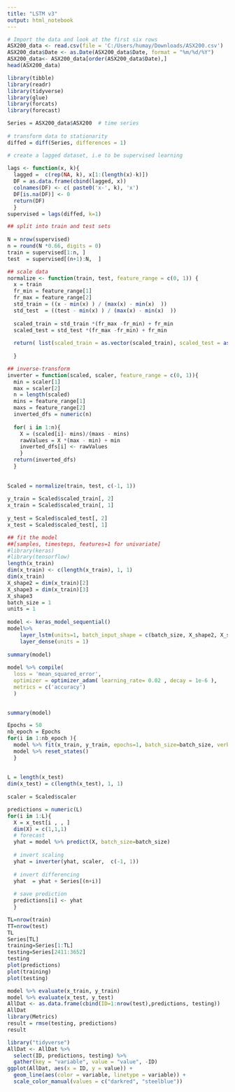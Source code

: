 ---
title: "LSTM v3"
output: html_notebook
---

 

```{r}
# Import the data and look at the first six rows
ASX200_data <- read.csv(file = 'C:/Users/humay/Downloads/ASX200.csv')
ASX200_data$Date <- as.Date(ASX200_data$Date, format = "%m/%d/%Y")
ASX200_data<- ASX200_data[order(ASX200_data$Date),]
head(ASX200_data)
```
```{r}
library(tibble)
library(readr)
library(tidyverse)
library(glue)
library(forcats)
library(forecast)
```

```{r}
Series = ASX200_data$ASX200  # time series 
  
# transform data to stationarity
diffed = diff(Series, differences = 1)
```

```{r}
# create a lagged dataset, i.e to be supervised learning
  
lags <- function(x, k){
  lagged =  c(rep(NA, k), x[1:(length(x)-k)])
  DF = as.data.frame(cbind(lagged, x))
  colnames(DF) <- c( paste0('x-', k), 'x')
  DF[is.na(DF)] <- 0
  return(DF)
  }
supervised = lags(diffed, k=1)
```

```{r}
## split into train and test sets
  
N = nrow(supervised)
n = round(N *0.66, digits = 0)
train = supervised[1:n, ]
test  = supervised[(n+1):N,  ]
```

```{r}
## scale data
normalize <- function(train, test, feature_range = c(0, 1)) {
  x = train
  fr_min = feature_range[1]
  fr_max = feature_range[2]
  std_train = ((x - min(x) ) / (max(x) - min(x)  ))
  std_test  = ((test - min(x) ) / (max(x) - min(x)  ))
    
  scaled_train = std_train *(fr_max -fr_min) + fr_min
  scaled_test = std_test *(fr_max -fr_min) + fr_min
    
  return( list(scaled_train = as.vector(scaled_train), scaled_test = as.vector(scaled_test) ,scaler= c(min =min(x), max = max(x))) )
    
  }
```


```{r}
## inverse-transform
inverter = function(scaled, scaler, feature_range = c(0, 1)){
  min = scaler[1]
  max = scaler[2]
  n = length(scaled)
  mins = feature_range[1]
  maxs = feature_range[2]
  inverted_dfs = numeric(n)
    
  for( i in 1:n){
    X = (scaled[i]- mins)/(maxs - mins)
    rawValues = X *(max - min) + min
    inverted_dfs[i] <- rawValues
    }
  return(inverted_dfs)
  }
  
  
Scaled = normalize(train, test, c(-1, 1))
  
y_train = Scaled$scaled_train[, 2]
x_train = Scaled$scaled_train[, 1]
  
y_test = Scaled$scaled_test[, 2]
x_test = Scaled$scaled_test[, 1]


```

```{r}
## fit the model
##[samples, timesteps, features=1 for univariate]
#library(keras)
#library(tensorflow)  
length(x_train)
dim(x_train) <- c(length(x_train), 1, 1)
dim(x_train)
X_shape2 = dim(x_train)[2]
X_shape3 = dim(x_train)[3]
X_shape3
batch_size = 1
units = 1
  
model <- keras_model_sequential() 
model%>%
    layer_lstm(units=1, batch_input_shape = c(batch_size, X_shape2, X_shape3), return_sequences = TRUE,stateful= TRUE)%>%
    layer_dense(units = 1)
  
summary(model)  
  
model %>% compile(
  loss = 'mean_squared_error',
  optimizer = optimizer_adam( learning_rate= 0.02 , decay = 1e-6 ),  
  metrics = c('accuracy')
  )
  
```

```{r}
summary(model)
```

```{r}
Epochs = 50
nb_epoch = Epochs   
for(i in 1:nb_epoch ){
  model %>% fit(x_train, y_train, epochs=1, batch_size=batch_size, verbose=1, shuffle=FALSE)
  model %>% reset_states()
  }
  
  
L = length(x_test)
dim(x_test) = c(length(x_test), 1, 1)
  
scaler = Scaled$scaler
```
```{r}
predictions = numeric(L)
for(i in 1:L){
  X = x_test[i , , ]
  dim(X) = c(1,1,1)
  # forecast
  yhat = model %>% predict(X, batch_size=batch_size)
    
  # invert scaling
  yhat = inverter(yhat, scaler,  c(-1, 1))
    
  # invert differencing
  yhat  = yhat + Series[(n+i)] 
    
  # save prediction
  predictions[i] <- yhat
  }
```

```{r}
TL=nrow(train)
TT=nrow(test)
TL
Series[TL]
training=Series[1:TL]
testing=Series[2411:3652]
testing
plot(predictions)
plot(training)
plot(testing)
```

```{r}
model %>% evaluate(x_train, y_train)
model %>% evaluate(x_test, y_test)
AllDat <- as.data.frame(cbind(ID=1:nrow(test),predictions, testing))
AllDat
library(Metrics)
result = rmse(testing, predictions)
result
```
```{r}
library("tidyverse")
AllDat <- AllDat %>%
  select(ID, predictions, testing) %>%
  gather(key = "variable", value = "value", -ID)
ggplot(AllDat, aes(x = ID, y = value)) + 
  geom_line(aes(color = variable, linetype = variable)) + 
  scale_color_manual(values = c("darkred", "steelblue"))
```


